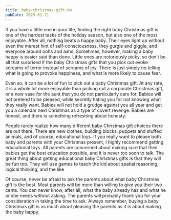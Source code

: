 ```yaml
---
title: baby-christmas-gift-04
pubDate: 2023-01-11
---
```


If you have a little one in your life, finding the right baby Christmas gift is one of the hardest tasks of the holiday season, but also one of the most enjoyable. After all, nothing beats a happy baby. Their eyes light up without even the merest hint of self-consciousness, they gurgle and giggle, and everyone around oohs and aahs. Sometimes, however, making a baby happy is easier said than done. Little ones are notoriously picky, so don’t be all that surprised if the baby Christmas gifts that you pick out evoke screams of terror instead of screams of joy. There is just simply no telling what is going to provoke happiness, and what is more likely to cause fear.

Even so, it can be a lot of fun to pick out a baby Christmas gift. At any rate, it is a whole lot more enjoyable than picking out a corporate Christmas gift, or a new vase for the aunt that you do not particularly care for. Babies will not pretend to be pleased, while secretly hating you for not knowing what they really want. Babies will not hold a grudge against you all year and get you a calendar next Christmas as a type of covert revenge. Babies are honest, and there is something refreshing about honesty.

People rarely realize how many different baby Christmas gift choices there are out there. There are new clothes, building blocks, puppets and stuffed animals, and of course, educational toys. If you really want to please both baby and parents with your Christmas present, I highly recommend getting educational toys. All parents are concerned about making sure that their babies get the best education possible, and it is never too soon to talk. The great thing about getting educational baby Christmas gifts is that they will be fun too. They will use games to teach the kid about spatial reasoning, logical thinking, and the like

Of course, never be afraid to ask the parents about what baby Christmas gift is the best. Most parents will be more than willing to give you their two cents. You can never know, after all, what the baby already has and what he or she needs without asking. The parents will probably thank you for your consideration in taking the time to ask. Always remember, buying a baby Christmas gift is as much about pleasing the parents as it is about making the baby happy.